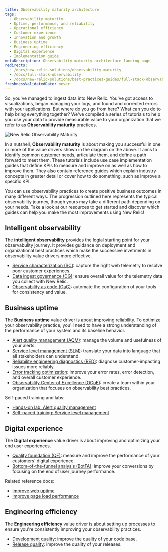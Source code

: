 ```yaml
---
title: Observability maturity architecture
tags:
  - Observability maturity
  - Uptime, performance, and reliability
  - Operational efficiency
  - Customer experience
  - Innovation and growth
  - Business uptime
  - Engineering efficiency
  - Digital experience
  - Implementation guide
metaDescription: Observability maturity architecture landing page
redirects:
  - /docs/new-relic-solutions/observability-maturity
  - /docs/full-stack-observability
  - /docs/new-relic-solutions/best-practices-guides/full-stack-observability
freshnessValidatedDate: never
---
```


So, you've managed to ingest data into New Relic. You've got access to visualizations, began managing your logs, and found and corrected errors with your applications. But where do you go from here? What can you do to help bring everything together? We've compiled a series of tutorials to help you use your data to provide measurable value to your organization that we refer to as <DNT>**Observability maturity**</DNT> practices.

<img
  title="New Relic Observability Maturity"
  alt="New Relic Observability Maturity"
  src="/images/observability_maturity_value_drivers.webp"
/>

In a nutshell, <DNT>**Observability maturity**</DNT> is about making you successful in one or more of the value drivers shown in the diagram on the above. It aims to identify common customer needs, articulate them, and define a path forward to meet them. These tutorials include use case implementation guides that define KPIs to measure and improve on as well as how to improve them. They also contain reference guides which explain industry concepts in greater detail or cover how to do something, such as improve a specific KPI.

You can use observability practices to create positive business outcomes in many different ways. The progression outlined here represents the typical observability journey, though yours may take a different path depending on your needs. Take a look at our resources to get started and discover which guides can help you make the most improvements using New Relic!

## Intelligent observability

The <DNT>**intelligent observability**</DNT> provides the logial starting point for your observabulity journey. It provides guidance on deployment and organizational best practices which make the successive invetments in observability value drivers more effective.

* [Service characterization (SC)](/docs/new-relic-solutions/observability-maturity/operational-efficiency/sc-implementation-guide/): capture the right web telemetry to resolve poor customer experiences.
* [Data ingest governance (DG)](/docs/new-relic-solutions/observability-maturity/operational-efficiency/dg-intro/): ensure overall value for the telemetry data you collect with New Relic.
* [Observability as code (OaC)](/docs/new-relic-solutions/observability-maturity/operational-efficiency/observability-as-code-guide): automate the configuration of your tools for consistency and value.

## Business uptime

The <DNT>**Business uptime**</DNT> value driver is about improving reliability. To optimize your observability practice, you'll need to have a strong understanding of the performance of your system and its baseline behavior.

* [Alert quality management (AQM)](/docs/new-relic-solutions/observability-maturity/uptime-performance-reliability/aqm-implementation-guide/): manage the volume and usefulness of your alerts.
* [Service level management (SLM)](/docs/new-relic-solutions/observability-maturity/uptime-performance-reliability/slm-implementation-guide/): translate your data into language that all stakeholders can understand.
* [Reliability engineering diagnostics (RED)](/docs/new-relic-solutions/observability-maturity/uptime-performance-reliability/diagnostics-beginner-guide): diagnose customer-impacting issues more reliably.
* [Error tracking optimization](/docs/new-relic-solutions/observability-maturity/uptime-performance-reliability/error-optimization): improve your error rates, error detection, and overall customer experience.
* [Observability Center of Excellence (OCoE)](/docs/new-relic-solutions/observability-maturity/operational-efficiency/observability-coe): create a team within your organization that focuses on observability best practices.

Self-paced training and labs:

* [Hands-on lab: Alert quality management](https://learn.newrelic.com/hands-on-lab-alert-quality-management)
* [Self-paced training: Service level management](https://learn.newrelic.com/self-paced-service-level-management-in-new-relic)


## Digital experience

The <DNT>**Digital experience**</DNT> value driver is about improving and optimizing your end user experiences.

* [Quality foundation (QF)](/docs/new-relic-solutions/observability-maturity/customer-experience/quality-foundation-implementation-guide): measure and improve the performance of your customers' digital experience.
* [Bottom-of-the-funnel analysis (BotFA)](/docs/new-relic-solutions/observability-maturity/customer-experience/bofta-implementation-guide): improve your conversions by focusing on the end of user journey performance.

Related reference docs:

* [Improve web uptime](/docs/new-relic-solutions/observability-maturity/customer-experience/cx-improve-web-uptime)
* [Improve page load performance](/docs/new-relic-solutions/observability-maturity/customer-experience/cx-improve-page-load)

## Engineering efficiency

The <DNT>**Engineering efficiency**</DNT> value driver is about setting up processes to ensure you're consistently improving your observability practices.

* [Development quality](/docs/new-relic-solutions/observability-maturity/innovation-growth/development-quality-implementation-guide): improve the quality of your code base.
* [Release quality](/docs/new-relic-solutions/observability-maturity/innovation-growth/release-quality-implementation-guide): improve the quality of your releases.
